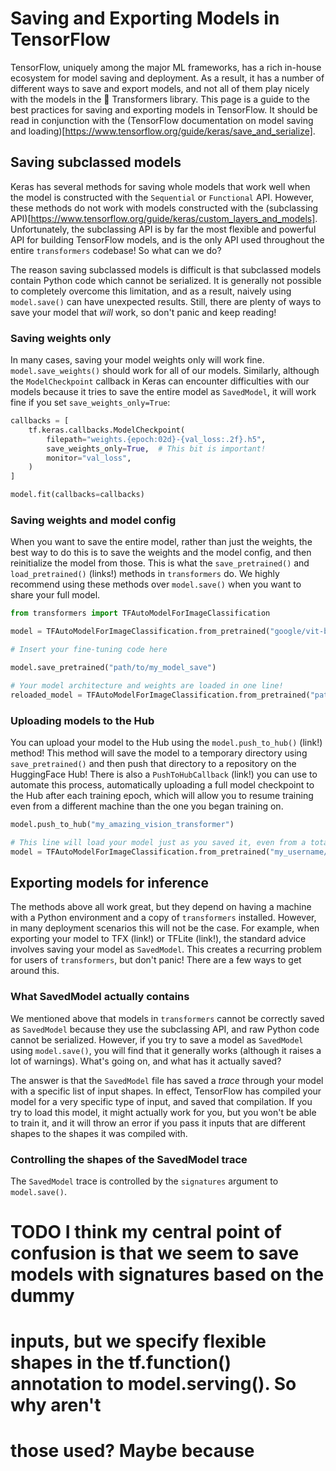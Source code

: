 <!--Copyright 2022 The HuggingFace Team. All rights reserved.

Licensed under the Apache License, Version 2.0 (the "License"); you may not use this file except in compliance with
the License. You may obtain a copy of the License at

http://www.apache.org/licenses/LICENSE-2.0

Unless required by applicable law or agreed to in writing, software distributed under the License is distributed on
an "AS IS" BASIS, WITHOUT WARRANTIES OR CONDITIONS OF ANY KIND, either express or implied. See the License for the
specific language governing permissions and limitations under the License.
-->

# Saving and Exporting Models in TensorFlow

TensorFlow, uniquely among the major ML frameworks, has a rich in-house ecosystem for model saving and deployment.
As a result, it has a number of different ways to save and export models, and not all of them play nicely with the
models in the 🤗 Transformers library. This page is a guide to the best practices for saving and exporting models
in TensorFlow. It should be read in conjunction with the (TensorFlow documentation on model saving and loading)[https://www.tensorflow.org/guide/keras/save_and_serialize].

## Saving subclassed models

Keras has several methods for saving whole models that work well when the model is constructed with the `Sequential` or
`Functional` API. However, these methods do not work with models constructed with the (subclassing API)[https://www.tensorflow.org/guide/keras/custom_layers_and_models].
Unfortunately, the subclassing API is by far the most flexible and powerful API for building TensorFlow models, and is
the only API used throughout the entire `transformers` codebase! So what can we do?

The reason saving subclassed models is difficult is that subclassed models contain Python code which cannot be
serialized. It is generally not possible to completely overcome this limitation, and as a result, naively using
`model.save()` can have unexpected results. Still, there are plenty of ways to save your model
that *will* work, so don't panic and keep reading!

### Saving weights only

In many cases, saving your model weights only will work fine. `model.save_weights()` should work for all of our models.
Similarly, although the `ModelCheckpoint` callback in Keras can encounter difficulties with our models because it
tries to save the entire model as `SavedModel`, it will work fine if you set `save_weights_only=True`:

```python
callbacks = [
    tf.keras.callbacks.ModelCheckpoint(
        filepath="weights.{epoch:02d}-{val_loss:.2f}.h5",
        save_weights_only=True,  # This bit is important!
        monitor="val_loss",
    )
]

model.fit(callbacks=callbacks)
```

### Saving weights and model config

When you want to save the entire model, rather than just the weights, the best way to do this is to save the weights
and the model config, and then reinitialize the model from those. This is what the `save_pretrained()` and
`load_pretrained()` (links!) methods in `transformers` do. We highly recommend using these methods over `model.save()`
when you want to share your full model.

```python
from transformers import TFAutoModelForImageClassification

model = TFAutoModelForImageClassification.from_pretrained("google/vit-base-patch16-224")

# Insert your fine-tuning code here

model.save_pretrained("path/to/my_model_save")

# Your model architecture and weights are loaded in one line!
reloaded_model = TFAutoModelForImageClassification.from_pretrained("path/to/my_model_save")
```

### Uploading models to the Hub

You can upload your model to the Hub using the `model.push_to_hub()` (link!) method! This method will save the model
to a temporary directory using `save_pretrained()` and then push that directory to a repository on the HuggingFace Hub!
There is also a `PushToHubCallback` (link!) you can use to automate this process, automatically uploading a full model
checkpoint to the Hub after each training epoch, which will allow you to resume training even from a different machine
than the one you began training on.

```python
model.push_to_hub("my_amazing_vision_transformer")

# This line will load your model just as you saved it, even from a totally different machine.
model = TFAutoModelForImageClassification.from_pretrained("my_username/my_amazing_vision_transformer")
```

## Exporting models for inference

The methods above all work great, but they depend on having a machine with a Python environment and a copy of
`transformers` installed. However, in many deployment scenarios this will not be the case. For example, when
exporting your model to TFX (link!) or TFLite (link!), the standard advice involves saving your model as `SavedModel`.
This creates a recurring problem for users of `transformers`, but don't panic! There are a few ways to get around this.

### What SavedModel actually contains

We mentioned above that models in `transformers` cannot be correctly saved as `SavedModel` because they use the
subclassing API, and raw Python code cannot be serialized. However, if you try to save a model as `SavedModel` using
`model.save()`, you will find that it generally works (although it raises a lot of warnings). What's going on, and what
has it actually saved?

The answer is that the `SavedModel` file has saved a *trace* through your model with a specific list of input shapes.
In effect, TensorFlow has compiled your model for a very specific type of input, and saved that compilation. If you try
to load this model, it might actually work for you, but you won't be able to train it, and it will throw an error if
you pass it inputs that are different shapes to the shapes it was compiled with.

### Controlling the shapes of the SavedModel trace

The `SavedModel` trace is controlled by the `signatures` argument to `model.save()`.

# TODO I think my central point of confusion is that we seem to save models with signatures based on the dummy
#      inputs, but we specify flexible shapes in the tf.function() annotation to model.serving(). So why aren't
#      those used? Maybe because
